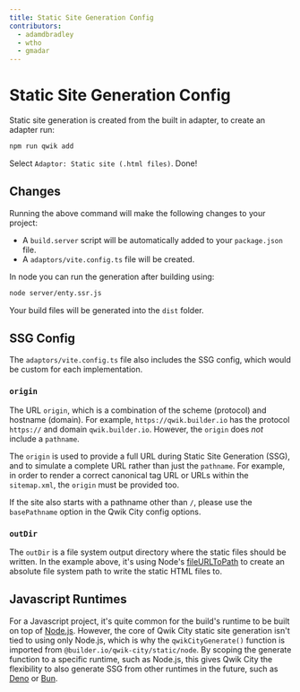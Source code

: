 ```yaml
---
title: Static Site Generation Config
contributors:
  - adamdbradley
  - wtho
  - gmadar
---
```


# Static Site Generation Config

Static site generation is created from the built in adapter, to create an adapter run:

```bash
npm run qwik add
```

Select `Adaptor: Static site (.html files)`. Done!

## Changes

Running the above command will make the following changes to your project:
  - A `build.server` script will be automatically added to your `package.json` file.
  - A `adaptors/vite.config.ts` file will be created.

In node you can run the generation after building using:

```bash
node server/enty.ssr.js
```

Your build files will be generated into the `dist` folder.

## SSG Config

The `adaptors/vite.config.ts` file also includes the SSG config, which would be custom for each implementation.

### `origin`

The URL `origin`, which is a combination of the scheme (protocol) and hostname (domain). For example, `https://qwik.builder.io` has the protocol `https://` and domain `qwik.builder.io`. However, the `origin` does _not_ include a `pathname`.

The `origin` is used to provide a full URL during Static Site Generation (SSG), and to simulate a complete URL rather than just the `pathname`. For example, in order to render a correct canonical tag URL or URLs within the `sitemap.xml`, the `origin` must be provided too.

If the site also starts with a pathname other than `/`, please use the `basePathname` option in the Qwik City config options.

### `outDir`

The `outDir` is a file system output directory where the static files should be written. In the example above, it's using Node's [fileURLToPath](https://nodejs.org/api/url.html#urlfileurltopathurl) to create an absolute file system path to write the static HTML files to.

## Javascript Runtimes

For a Javascript project, it's quite common for the build's runtime to be built on top of [Node.js](https://nodejs.org/en/docs/). However, the core of Qwik City static site generation isn't tied to using only Node.js, which is why the `qwikCityGenerate()` function is imported from `@builder.io/qwik-city/static/node`. By scoping the generate function to a specific runtime, such as Node.js, this gives Qwik City the flexibility to also generate SSG from other runtimes in the future, such as [Deno](https://deno.land/) or [Bun](https://bun.sh/).
